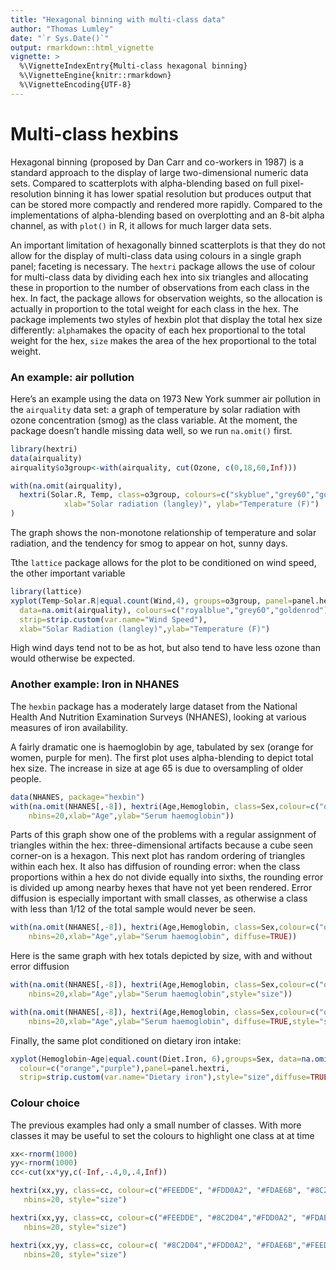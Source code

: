 ```yaml
---
title: "Hexagonal binning with multi-class data"
author: "Thomas Lumley"
date: "`r Sys.Date()`"
output: rmarkdown::html_vignette
vignette: >
  %\VignetteIndexEntry{Multi-class hexagonal binning}
  %\VignetteEngine{knitr::rmarkdown}
  %\VignetteEncoding{UTF-8}
---
```


# Multi-class hexbins #

Hexagonal binning (proposed by Dan Carr and co-workers in 1987) is a standard approach to the display of large two-dimensional numeric data sets. Compared to scatterplots with  alpha-blending based on full pixel-resolution binning it has lower spatial resolution but produces output that can be stored more compactly and rendered more rapidly. Compared to the implementations of alpha-blending based on overplotting and an 8-bit alpha channel, as with `plot()` in R,  it allows for much larger data sets. 

An important limitation of hexagonally binned scatterplots is that they do not allow for the display of multi-class data using colours in a single graph panel; faceting is necessary.  The `hextri` package allows the use of colour for multi-class data by dividing each hex into six triangles and allocating these in proportion to the number of observations from each class in the hex.  In fact, the package allows for observation weights, so the allocation is actually in proportion to the total weight for each class in the hex.  The package implements two styles of hexbin plot that display the total hex size differently: `alpha`makes the opacity of each hex proportional to the total weight for the hex, `size` makes the area of the hex proportional to the total weight. 

### An example: air pollution ###

Here's an example using the data on 1973 New York summer air pollution in the `airquality` data set: a graph of temperature by solar radiation with ozone concentration (smog) as the class variable. At the moment, the package doesn't handle missing data well, so we run `na.omit()` first.
```r
library(hextri)
data(airquality)
airquality$o3group<-with(airquality, cut(Ozone, c(0,18,60,Inf)))

with(na.omit(airquality), 
  hextri(Solar.R, Temp, class=o3group, colours=c("skyblue","grey60","goldenrod"), style="size",
            xlab="Solar radiation (langley)", ylab="Temperature (F)")
)
```

The graph shows the non-monotone relationship of temperature and solar radiation, and the tendency for smog to appear on hot, sunny days.


Tthe `lattice` package allows for the plot to be conditioned on wind speed, the other important variable
```r
library(lattice)
xyplot(Temp~Solar.R|equal.count(Wind,4), groups=o3group, panel=panel.hextri,
  data=na.omit(airquality), colours=c("royalblue","grey60","goldenrod"),
  strip=strip.custom(var.name="Wind Speed"),
  xlab="Solar Radiation (langley)",ylab="Temperature (F)")
```

High wind days tend not to be as hot, but also tend to have less ozone than would otherwise be expected.

### Another example: Iron in NHANES ###

The `hexbin` package has a moderately large dataset from the National Health And Nutrition Examination Surveys (NHANES), looking at various measures of iron availability.

A fairly dramatic one is haemoglobin by age, tabulated by sex (orange for women, purple for men).  The first plot uses alpha-blending to depict total hex size. The increase in size at age 65 is due to oversampling of older people. 
```r
data(NHANES, package="hexbin")
with(na.omit(NHANES[,-8]), hextri(Age,Hemoglobin, class=Sex,colour=c("orange","purple"),
    nbins=20,xlab="Age",ylab="Serum haemoglobin"))
```

Parts of this  graph show one of the problems with a regular assignment of triangles within the hex: three-dimensional artifacts because a cube seen corner-on is a hexagon.  This next plot has random ordering of triangles within each hex.  It also has diffusion of rounding error: when the class proportions within a hex do not divide equally into sixths, the rounding error is divided up among nearby hexes that have not yet been rendered.  Error diffusion is especially important with small classes, as otherwise a class with less than 1/12 of the total sample would never be seen. 

```r
with(na.omit(NHANES[,-8]), hextri(Age,Hemoglobin, class=Sex,colour=c("orange","purple"),
    nbins=20,xlab="Age",ylab="Serum haemoglobin", diffuse=TRUE))
```

Here is the same graph with hex totals depicted by size, with and without error diffusion
```r
with(na.omit(NHANES[,-8]), hextri(Age,Hemoglobin, class=Sex,colour=c("orange","purple"),
    nbins=20,xlab="Age",ylab="Serum haemoglobin",style="size"))

with(na.omit(NHANES[,-8]), hextri(Age,Hemoglobin, class=Sex,colour=c("orange","purple"),
    nbins=20,xlab="Age",ylab="Serum haemoglobin", diffuse=TRUE,style="size"))
```

Finally, the same plot conditioned on dietary iron intake:
```r
xyplot(Hemoglobin~Age|equal.count(Diet.Iron, 6),groups=Sex, data=na.omit(NHANES[,-8]), 
  colour=c("orange","purple"),panel=panel.hextri, 
  strip=strip.custom(var.name="Dietary iron"),style="size",diffuse=TRUE)
```

### Colour choice ###

The previous examples had only a small number of classes. With more classes it may be useful to set the colours to highlight one class at at time
```r
xx<-rnorm(1000)
yy<-rnorm(1000)
cc<-cut(xx*yy,c(-Inf,-.4,0,.4,Inf))

hextri(xx,yy, class=cc, colour=c("#FEEDDE", "#FDD0A2", "#FDAE6B", "#8C2D04"),
   nbins=20, style="size")

hextri(xx,yy, class=cc, colour=c("#FEEDDE", "#8C2D04","#FDD0A2", "#FDAE6B") ,
   nbins=20, style="size")

hextri(xx,yy, class=cc, colour=c( "#8C2D04","#FDD0A2", "#FDAE6B","#FEEDDE") ,
   nbins=20, style="size")
```
